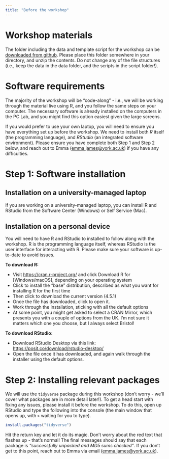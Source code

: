 ```yaml
---
title: "Before the workshop"
---
```


# Workshop materials

The folder including the data and template script for the workshop can be [downloaded from github](https://github.com/emljames/introR/blob/main/workshop_files.zip). Please place this folder somewhere in your directory, and unzip the contents. Do not change any of the file structures (i.e., keep the data in the data folder, and the scripts in the script folder!). 

# Software requirements

The majority of the workshop will be "code-along" - i.e., we will be working through the material live using R, and you follow the same steps on your computer. The necessary software is already installed on the computers in the PC Lab, and you might find this option easiest given the large screens.

If you would prefer to use your own laptop, you will need to ensure you have everything set up before the workshop. We need to install both *R* itself (the programming language), and *RStudio* (an integrated software environment). Please ensure you have complete both Step 1 and Step 2 below, and reach out to Emma ([emma.james\@york.ac.uk](mailto:emma.james@york.ac.uk){.email}) if you have any difficulties.

# Step 1: Software installation

## Installation on a university-managed laptop

If you are working on a university-managed laptop, you can install R and RStudio from the Software Center (Windows) or Self Service (Mac).

## Installation on a personal device

You will need to have R and RStudio to installed to follow along with the workshop. R is the programming language itself, whereas RStudio is the user interface for interacting with R. Please make sure your software is up-to-date to avoid issues.

**To download R:**

-   Visit <https://cran.r-project.org/> and click Download R for [Windows/macOS], depending on your operating system
-   Click to install the “base” distribution, described as what you want for installing R for the first time
-   Then click to download the current version (4.5.1)
-   Once the file has downloaded, click to open it.
-   Work through the installation, sticking with all the default options
-   At some point, you might get asked to select a CRAN Mirror, which presents you with a couple of options from the UK. I’m not sure it matters which one you choose, but I always select Bristol!

**To download RStudio:**

-   Download RStudio Desktop via this link: <https://posit.co/download/rstudio-desktop/>
-   Open the file once it has downloaded, and again walk through the installer using the default options.

# Step 2: Installing relevant packages

We will use the `tidyverse` package during this workshop (don't worry - we'll cover what packages are in more detail later!). To get a head start with fixing any issues, please install it before the workshop. To do this, open up RStudio and type the following into the console (the main window that opens up, with `>` waiting for you to type).

```r
install.packages("tidyverse")
```

Hit the return key and let it do its magic. Don't worry about the red text that flashes up - that's normal! The final messages should say that each package is *"successfully unpacked and MD5 sums checked"*. If you don't get to this point, reach out to Emma via email ([emma.james\@york.ac.uk](emma.james@york.ac.uk)).
